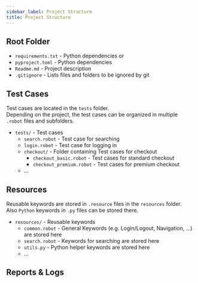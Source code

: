 ```yaml
---
sidebar_label: Project Structure
title: Project Structure
---
```


## Root Folder

- `requirements.txt` - Python dependencies or
- `pyproject.toml` - Python dependencies
- `Readme.md` - Project description
- `.gitignore` - Lists files and folders to be ignored by git

## Test Cases

Test cases are located in the `tests` folder.  
Depending on the project, the test cases can be organized in multiple `.robot` files and subfolders.

- `tests/` - Test cases
    - `search.robot` - Test case for searching
    - `login.robot` - Test case for logging in
    - `checkout/` - Folder containing Test cases for checkout
        - `checkout_basic.robot` - Test cases for standard checkout
        - `checkout_premium.robot` - Test cases for premium checkout
    - ...

## Resources

Reusable keywords are stored in `.resource` files in the `resources` folder.  
Also `Python` keywords in `.py` files can be stored there.

- `resources/` - Reusable keywords
    - `common.robot` - General Keywords (e.g. Login/Logout, Navigation, ...) are stored here
    - `search.robot` - Keywords for searching are stored here
    - `utils.py` - Python helper keywords are stored here
    - ...

## Reports & Logs





